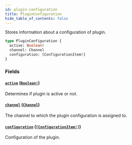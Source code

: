 ```yaml
---
id: plugin-configuration
title: PluginConfiguration
hide_table_of_contents: false
---
```


Stores information about a configuration of plugin.

```graphql
type PluginConfiguration {
  active: Boolean!
  channel: Channel
  configuration: [ConfigurationItem!]
}
```

### Fields

#### [`active`](#) ([`Boolean!`](../../../developer/api-reference/scalars/boolean))

Determines if plugin is active or not.

#### [`channel`](#) ([`Channel`](../../../developer/api-reference/objects/channel))

The channel to which the plugin configuration is assigned to.

#### [`configuration`](#) ([`[ConfigurationItem!]`](../../../developer/api-reference/objects/configuration-item))

Configuration of the plugin.
